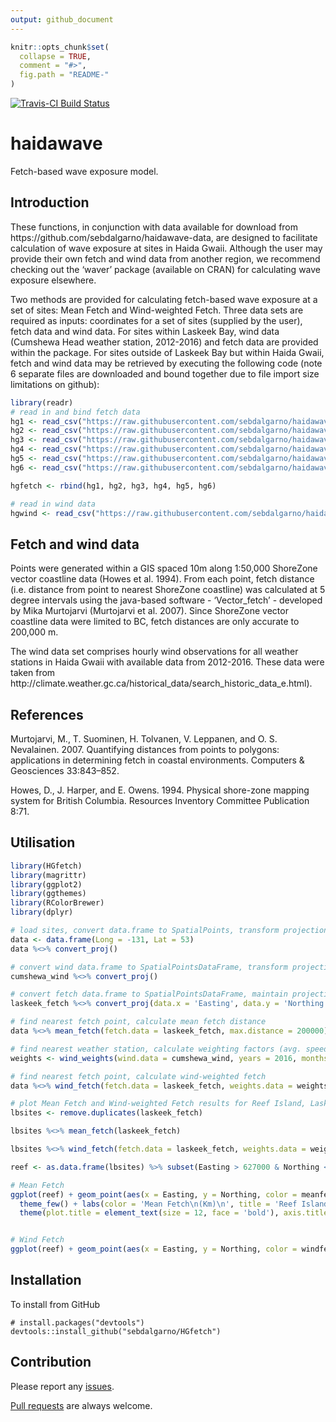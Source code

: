 ```yaml
---
output: github_document
---
```


<!-- README.md is generated from README.Rmd. Please edit that file -->

```r
knitr::opts_chunk$set(
  collapse = TRUE,
  comment = "#>",
  fig.path = "README-"
)
```

[![Travis-CI Build Status](https://travis-ci.org/sebdalgarno/HGfetch.svg?branch=master)](https://travis-ci.org/sebdalgarno/HGfetch)

# haidawave

Fetch-based wave exposure model.

## Introduction

These functions, in conjunction with data available for download from https://github.com/sebdalgarno/haidawave-data, are designed to facilitate calculation of wave exposure at sites in Haida Gwaii. Although the user may provide their own fetch and wind data from another region, we recommend checking out the 'waver' package (available on CRAN) for calculating wave exposure elsewhere.

Two methods are provided for calculating fetch-based wave exposure at a set of sites: Mean Fetch and Wind-weighted Fetch. Three data sets are required as inputs: coordinates for a set of sites (supplied by the user), fetch data and wind data. For sites within Laskeek Bay, wind data (Cumshewa Head weather station, 2012-2016) and fetch data are provided within the package. For sites outside of Laskeek Bay but within Haida Gwaii, fetch and wind data may be retrieved by executing the following code (note 6 separate files are downloaded and bound together due to file import size limitations on github):

```r
library(readr)
# read in and bind fetch data
hg1 <- read_csv("https://raw.githubusercontent.com/sebdalgarno/haidawave-data/master/haidagwaii-fetch-1.csv")
hg2 <- read_csv("https://raw.githubusercontent.com/sebdalgarno/haidawave-data/master/haidagwaii-fetch-2.csv")
hg3 <- read_csv("https://raw.githubusercontent.com/sebdalgarno/haidawave-data/master/haidagwaii-fetch-3.csv")
hg4 <- read_csv("https://raw.githubusercontent.com/sebdalgarno/haidawave-data/master/haidagwaii-fetch-4.csv")
hg5 <- read_csv("https://raw.githubusercontent.com/sebdalgarno/haidawave-data/master/haidagwaii-fetch-5.csv")
hg6 <- read_csv("https://raw.githubusercontent.com/sebdalgarno/haidawave-data/master/haidagwaii-fetch-6.csv")

hgfetch <- rbind(hg1, hg2, hg3, hg4, hg5, hg6)

# read in wind data
hgwind <- read_csv("https://raw.githubusercontent.com/sebdalgarno/haidawave-data/master/wind-hg-1216.csv")

```

## Fetch and wind data
Points were generated within a GIS spaced 10m along 1:50,000 ShoreZone vector coastline data (Howes et al. 1994). From each point, fetch distance (i.e. distance from point to nearest ShoreZone coastline) was calculated at 5 degree intervals using the java-based software - 'Vector_fetch' - developed by Mika Murtojarvi (Murtojarvi et al. 2007). Since ShoreZone vector coastline data were limited to BC, fetch distances are only accurate to 200,000 m. 

The wind data set comprises hourly wind observations for all weather stations in Haida Gwaii with available data from 2012-2016. These data were taken from http://climate.weather.gc.ca/historical_data/search_historic_data_e.html). 

## References
Murtojarvi, M., T. Suominen, H. Tolvanen, V. Leppanen, and O. S. Nevalainen. 2007. Quantifying distances from points to polygons: applications in determining fetch in coastal environments. Computers & Geosciences 33:843–852. 

Howes, D., J. Harper, and E. Owens. 1994. Physical shore-zone mapping system for British Columbia. Resources Inventory Committee Publication 8:71.

## Utilisation

```r
library(HGfetch)
library(magrittr)
library(ggplot2)
library(ggthemes)
library(RColorBrewer)
library(dplyr)

# load sites, convert data.frame to SpatialPoints, transform projection to BC Albers
data <- data.frame(Long = -131, Lat = 53)
data %<>% convert_proj()

# convert wind data.frame to SpatialPointsDataFrame, transform projection to BC Albers
cumshewa_wind %<>% convert_proj()

# convert fetch data.frame to SpatialPointsDataFrame, maintain projection as BC Albers
laskeek_fetch %<>% convert_proj(data.x = 'Easting', data.y = 'Northing', data.CRS="+init=epsg:3005", new.CRS="+init=epsg:3005")

# find nearest fetch point, calculate mean fetch distance
data %<>% mean_fetch(fetch.data = laskeek_fetch, max.distance = 200000)

# find nearest weather station, calculate weighting factors (avg. speed * % frequency) for each bearing based on user-defined time period and set of stations.
weights <- wind_weights(wind.data = cumshewa_wind, years = 2016, months = 9:4)

# find nearest fetch point, calculate wind-weighted fetch
data %<>% wind_fetch(fetch.data = laskeek_fetch, weights.data = weights, max.distance = 200000)

```

```r
# plot Mean Fetch and Wind-weighted Fetch results for Reef Island, Laskeek Bay, British Coluumbia
lbsites <- remove.duplicates(laskeek_fetch)

lbsites %<>% mean_fetch(laskeek_fetch)

lbsites %<>% wind_fetch(fetch.data = laskeek_fetch, weights.data = weights)

reef <- as.data.frame(lbsites) %>% subset(Easting > 627000 & Northing < 890000)

# Mean Fetch
ggplot(reef) + geom_point(aes(x = Easting, y = Northing, color = meanfetch), size = 0.5) + coord_fixed() + 
  theme_few() + labs(color = 'Mean Fetch\n(Km)\n', title = 'Reef Island,\nLaskeek Bay, British Columbia') + 
  theme(plot.title = element_text(size = 12, face = 'bold'), axis.title = element_text(size = 8, face = 'bold'), axis.text = element_text(size = 5), legend.title = element_text(size = 9, face = 'bold')) + scale_color_distiller(palette = "Spectral")



```

```r
# Wind Fetch
ggplot(reef) + geom_point(aes(x = Easting, y = Northing, color = windfetch), size = 0.5) + coord_fixed() + theme_few() + labs(color = 'Wind-weighted Fetch\n(Weighted Km)\n\nWind data:\nNov - Apr, 2016\n', title = 'Reef Island,\nLaskeek Bay, British Columbia') + theme(plot.title = element_text(size = 12, face = 'bold'),axis.title = element_text(size = 8, face = 'bold'), axis.text = element_text(size = 5), legend.title = element_text(size = 9, face = 'bold')) + scale_color_distiller(palette = "Spectral")
```

## Installation

To install from GitHub
```
# install.packages("devtools")
devtools::install_github("sebdalgarno/HGfetch")
```

## Contribution

Please report any [issues](https://github.com/sebdalgarno/HGfetch/issues).

[Pull requests](https://github.com/sebdalgarno/HGfetch/pulls) are always welcome.

